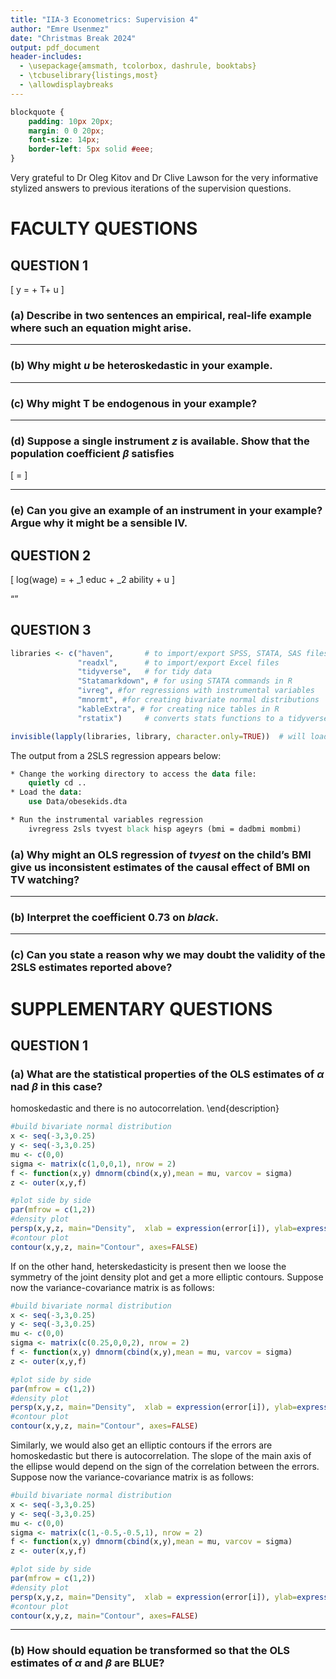 ```yaml
---
title: "IIA-3 Econometrics: Supervision 4"
author: "Emre Usenmez"
date: "Christmas Break 2024"
output: pdf_document
header-includes: 
  - \usepackage{amsmath, tcolorbox, dashrule, booktabs}
  - \tcbuselibrary{listings,most}
  - \allowdisplaybreaks
---
```


<!-- This comment will not be displayed in the output. Below change to CSS style is to ensure the blocktexts are in the same form size as the rest of the text.-->

```css
blockquote {
    padding: 10px 20px;
    margin: 0 0 20px;
    font-size: 14px;
    border-left: 5px solid #eee;
}
```


\small Very grateful to Dr Oleg Kitov and Dr Clive Lawson for the very informative stylized answers to previous iterations of the supervision questions.
\normalsize


# FACULTY QUESTIONS

\bigskip\bigskip
 

## QUESTION 1

\textbf{Consider the following bivariate linear regression}
\[
y = \alpha + T\beta + u
\]
\textbf{where $T$ is a binary treatment regressor, $\alpha$ and $\beta$ are unknown parameters, and $u$ is an error term.}


\bigskip

### (a) Describe in two sentences an empirical, real-life example where such an equation might arise.

\begin{description}
\item[Answer:] 

We can think of $T$ as "graduated from university" and $y$ as "annual earning after 10 years of graduation."

\end{description}

\bigskip\bigskip
***
\bigskip\bigskip

### (b) Why might $u$ be heteroskedastic in your example.

\begin{description}
\item[Answer:] 

The variance of earnings will likely to be smaller across people who did not graduate from a university compared to those who did it. This may be because those who did not go to university are less likely to be in the professions such as lawyers or doctors, and more likely to be in lower-paying jobs, or unemployed, or out of labor force.

\end{description}


\bigskip\bigskip
***
\bigskip\bigskip

### (c) Why might T be endogenous in your example?

\begin{description}
\item[Answer:] 

Broadly, variables that are correlated with the error term are called \textit{endogeneous variables}, and those that are uncorrelated with the error term are called \textit{exogeneous variables}.\footnote{See Chapter 12: Instrumental Variables Regression p.428 in Stock J H, and Watson M W (2020) Introduction to Econometrics, $4^{th}$ Global Ed, Pearson; and Section 8.5: Instrumental Variables in Dougherty C (2016) Introduction to Econometrics $5^{th}$ ed, OUP in addition to Chapter 9: More on Specification and Data Issues in Wooldridge J M (2021) Introductory Econometrics: A Modern Approach, $7^{th}$ ed, Cengage}

Thus the question is asking us to consider some of the reasons as to why $T$ might be correlated with the error term. There are certainly nonnegligible number of high earners who either never went to a university or dropped out. There may be omitted variable or even simultaneity is possible.

Let's consider what the implications of of endogeneity are for the OLS estimator of $\beta$.

Variable $T$ would be endogenous if $\mathbb{E}(u|T) \neq 0$. Endogeneity would imply that $Cov(T,u)\neq 0$. 

We can first look at whether it is biased. For that, we need to use the law of iterated expectations whereby
\[
\mathbb{E}(\hat{\beta}^{OLS}) = \mathbb{E}\Big[\mathbb{E}(\hat{\beta}^{OLS}\ |\ T_1,\dots,T_n)\Big]
\]
The OLS estimator of $\beta$ would be:
\begin{align*}
\mathbb{E}(\hat{\beta}^{OLS} | T_1,\dots,T_n) 
  &= \mathbb{E}\Bigg( \frac{\widehat{Cov}(T_i,Y_i)}{\widehat{Var}(T_i)} \ \Bigg{|}\ T_1,\dots,T_n \Bigg) = \mathbb{E} \Big( \frac{\hat{\sigma}_{TY}}{\hat{\sigma}_{TT}} \ \bigg{|}\ T_1,\dots,T_n \Big) \\[4pt]
  &= \mathbb{E}\left( \frac{\displaystyle\sum_{i=1}^n(T_i-\bar{T})(Y_i-\bar{Y})}{\displaystyle\sum_{i=1}^n(T-\bar{T})^2}\ \Bigg{|}\  T_1,\dots,T_n \right) \\[4pt]
  &= \mathbb{E}\left( \frac{\displaystyle\sum_{i=1}^n(T_i-\bar{T})\big((\alpha + \beta T_i + u_i) - (\alpha + \beta \bar{T} + \bar{u})\big)}{\displaystyle\sum_{i=1}^n(T-\bar{T})^2} \ \Bigg{|}\ T_1,\dots,T_n \right)\\[4pt]
  &= \mathbb{E}\left( \frac{\displaystyle\sum_{i=1}^n(T_i-\bar{T})\big(\beta(T_i-\bar{T}) + u_i - \bar{u}\big)}{\displaystyle\sum_{i=1}^n(T-\bar{T})^2}  \ \Bigg{|}\ T_1,\dots,T_n \right) \\[4pt]
  &= \mathbb{E}\left( \frac{\displaystyle\sum_{i=1}^n \beta(T_i-\bar{T})^2 + \displaystyle\sum_{i=1}^n(T_i-\bar{T})(u_i - \bar{u})}{\displaystyle\sum_{i=1}^n(T-\bar{T})^2} \ \Bigg{|}\ T_1,\dots,T_n \right) \\[4pt]
  &= \mathbb{E}\left( \beta + \frac{\displaystyle\sum_{i=1}^n(T_i-\bar{T})(u_i-\bar{u})}{\displaystyle\sum_{i=1}^n(T_i-\bar{T})^2} \ \Bigg{|}\ T_1,\dots,T_n \right) \\[4pt]
  &= \mathbb{E}\left( \beta + \frac{\displaystyle\sum_{i=1}^n(T_i-\bar{T})u_i - \bar{u}\displaystyle\sum_{i=1}^n(T_i-\bar{T})}{\displaystyle\sum_{i=1}^n(T_i-\bar{T})^2} \ \Bigg{|}\ T_1,\dots,T_n \right) \\[4pt]
  &= \mathbb{E}\left(\beta + \frac{\displaystyle\sum_{i=1}^n(T_i-\bar{T})u_i - \bar{u}\left(\sum_{i=1}^nT_i-n\bar{T}\right)}{\displaystyle\sum_{i=1}^n(T_i-\bar{T})^2} \ \Bigg{|}\ T_1,\dots,T_n \right) \\[4pt]
  &= \mathbb{E}\left( \beta + \frac{\displaystyle\sum_{i=1}^n(T_i-\bar{T})u_i - \bar{u}\left(n\bar{T}-n\bar{T})\right)}{\displaystyle\sum_{i=1}^n(T_i-\bar{T})^2} \ \Bigg{|}\ T_1,\dots,T_n \right) \\[4pt]
  &= \mathbb{E}\left( \beta + \frac{\displaystyle\sum_{i=1}^n(T_i-\bar{T})u_i}{\displaystyle\sum_{i=1}^n(T_i-\bar{T})^2} \ \Bigg{|}\ T_1,\dots,T_n \right) \\[4pt]
  &= \beta + \frac{\displaystyle\sum_{i=1}^n(T_i-\bar{T})\ \mathbb{E}(u_i \ |\ T_1,\dots,T_n)}{\mathbb{E}\left( \displaystyle\sum_{i=1}^n(T_i-\bar{T})^2 \ \Big{|}\ T_1,\dots,T_n \right)} \\[4pt]
\end{align*}
Notice that since $\mathbb{E}(u|T) \neq 0$, the numerator of this last expression is also nonzero. That is, $\sum_{i=1}^n(T_i-\bar{T})\ \mathbb{E}(u_i \ |\ T_1,\dots,T_n) \neq 0$. Therefore the expectation of this expectation is also not equal to $\beta$:
\[
\mathbb{E}(\hat{\beta}^{OLS}) = \mathbb{E}\Big[\mathbb{E}(\hat{\beta}^{OLS}\ |\ T_1,\dots,T_n)\Big] = \mathbb{E}\left[ \mathbb{E}\left( \beta + \frac{\displaystyle\sum_{i=1}^n(T_i-\bar{T})u_i}{\displaystyle\sum_{i=1}^n(T_i-\bar{T})^2} \ \Bigg{|}\ T_1,\dots,T_n \right] \right) \neq \beta
\]
which means the OLS estimator is \textit{not} unbiased.

We can also check for consistency by examining the probability limit of this expression as $n$ tends towards infinity. For that, we can rewrite the OLS estimator as:
\[
\hat{\beta}^{OLS} = \beta + \frac{\displaystyle\frac{1}{n}\displaystyle\sum_{i=1}^n(T_i-\bar{T})u_i}{\displaystyle\frac{1}{n}\displaystyle\sum_{i=1}^n(T_i-\bar{T})^2} 
\]
Using the law of large numbers, we can see that as $n \to \infty$
\begin{align*}
\frac{1}{n}\sum_{i=1}^n(T_i-\bar{T})u_i &\overset{p}{\to} \mathbb{E}\big[(T_i - \bar{T})u_i\big] = Cov(T_i,u_i)\neq 0 \\
\text{and}\\
\frac{1}{n}\sum_{i=1}^n(T_i-\bar{T})^2 &\overset{p}{\to} \mathbb{E}\Big[(T_i-\bar{T})^2\Big] = Var(T_i) = \sigma^2_T < \infty
\end{align*}
Note that $Var(T_i) = \sigma^2_T < \infty$ is an additional assumption.

Since $Cov(T_i,u_i)\neq 0$, the OLS estimator as $n \to \infty$ (using Slutsky's theorem):
\[
\hat{\beta}^{OLS} \overset{p}{\to}\beta+\frac{Cov(T_i,u_i)}{Var(T_i)}\neq \beta
\]
which means the OLS estimator is not only biased but also inconsistent for $\beta$.
\end{description}

\bigskip\bigskip
***
\bigskip\bigskip

### (d) Suppose a single instrument $z$ is available. Show that the population coefficient $\beta$ satisfies
\[
\beta = \frac{Cov(z,y)}{Cov(z,T)}
\]
\textbf{where $Cov(z,y)$ and $Cov(z,T)$ denote, respectively, the population covariance between $z$ and $y$, and $z$ and $T$. How can you use this information to obtain a consistent estimate of $\beta$?}
\begin{description}
\item[Answer:]
Instrument $z$ needs to satisfy the following conditions:
\begin{itemize}
\item \textit{Instrument relevance}: $z$ must have non-trivial explanatory power for $T$, namely $Cov(z,T)\neq 0$.
\item \textit{Instrument exogeneity}: $z$ must affect $Y$ only through its influence on $T$ and not in any other way. That is, $z$ must be exogenous with respect to $u$ in regression $y = \alpha + \beta T + u$. Formally, $\mathbb{E}(u|z)=0$. This is why it is said "z is exogenous in $y = \alpha + \beta T + u$. Exogeneity of instrument $z$ implies that $Cov(z, u)=0$.
\end{itemize}

In the context of omitted variables, instrument exogeneity means that $z$ should be uncorrelated with the omitted variables, i.e. $Cov(z,u)=0$, and $z$ should be related, positively or negatively, to the endogeneous explanatory variable $T$, i.e. $Cov(z,T)\neq 0$.\footnote{see Section 15-1: Omitted Variables in a Simple Regression Model in Wooldridge J M (2021) Introductory Econometrics: A Modern Approach, $7^{th}$ ed, Cengage}

The underlying reasoning is that if an instrument is relevant, then variation in that instrument $z$ is related to variation in $T$, and if it is also exogeneous, then that part of the variation of $T$ captured by $z$ is exogeneous. Therefore, an instrument that is relevant and exogeneous can capture movements in $T$ that are exogeneous. This exogeneous variation can in turn be used to estimate the population coefficient $\beta$.\footnote{see Section 12.1: The IV Estimator with a Single Regressor and a Single Instrument in Stock and Watson (2020, $4^{th}$ ed.).}  

These conditions serve to \textit{identify} the parameter $\beta$. In this context, \textit{identification of a parameter} means that we can write $\beta$ in terms of population moments that can be estimated using a sample of data. 

To write $\beta$ in terms of population covariances we use $y = \alpha + \beta T + u$:
\[
Cov(z,y) = Cov(z, \ \alpha+\beta T + u) = \beta Cov(z,T) + Cov(z,u)
\]

Since instrument exogeneity condition assumes that $Cov(z,u)=0$ then $Cov(z,y)=\beta Cov(z,T)$. Rearranging this gives:
\[
\beta=\frac{Cov(z,y)}{Cov(z,T)}
\]
as desired. Notice that this only holds if instrument relevance also holds, since this expression would fail if $Cov(z,T)=0$. What this expression is telling us is that $\beta$ is identified by the ratio of population covariance between $z$ and $y$ to population covariance between $z$ and $T$. 

Given a random sample, we estimate the population quantities by the sample analogs:
\[
\hat{\beta}^{IV} = \frac{\displaystyle\frac{1}{n}\displaystyle\sum_{i=1}^n(z_i-\bar{z})(y_i-\bar{y})}{\displaystyle\frac{1}{n}\displaystyle\sum_{i=1}^n(z_i-\bar{z})(T_i-\bar{T})} = \frac{\displaystyle\sum_{i=1}^n(z_i-\bar{z})(y_i-\bar{y})}{\displaystyle\sum_{i=1}^n(z_i-\bar{z})(T_i-\bar{T})}.
\]
With a sample data on $T, y,$ and $z$ we can obtain the IV estimator above. The IV estimator for the intercept $\alpha$ is $\alpha = \bar{y} - \hat{\beta}^{IV}\bar{T}$. Also notice that when $z=T$, we get the OLS estimator of $\beta$. That is, when $T$ is exogeneous, it can used as its own IV, and the IV estimator is then identical to the OLS estimator.

A similar set of steps we used in part (c) will show that IV estimator is consistent for $\beta$. That is, $\underset{n\to \infty}{plim}(\hat{\beta}) = \beta$.

Note that, an important feature of IV estimator is that when $T$ and $u$ are in fact correlated, and thus instrumental variables estimation is actually needed, it is essentially \underline{never unbiased}. This means, in small samples, the IV estimator can have a substantial bias, which is one reason why large samples are preferred. 
\end{description}

\bigskip\bigskip
***
\bigskip\bigskip

### (e) Can you give an example of an instrument in your example? Argue why it might be a sensible IV.
\begin{description}
\item[Answer:]
Distance from nearest college can be an example of an instrument, where $z=1$ if individual lived near college and $0$ otherwise. This may be violated for a number of reasons, though; for e.g. if wealthy parents choose to live near college. This would mean that $z$ is correlated with unobserved factors that also affect wage, our $y$. For any example, exogeneity and relevance conditions need to be checked.
\end{description}




\bigskip\bigskip\bigskip
\hdashrule[0.5ex]{\textwidth}{1pt}{3mm}
\bigskip\bigskip\bigskip


## QUESTION 2

\textbf{Consider the following wage equation that explicitly recognizes that ability affects $log(wage)$}
\[
log(wage) = \alpha + \beta_1 educ + \beta_2 ability + u
\]
\textbf{The above model shows explicitly that we would like to hold ability fixed when measuring the returns on education. Assuming that the primary interest is in obtaining a reliable estimate of the slope parameters $\beta_1$, and that there is no direct measurement for ability, explain how you would do this using a method based upon a proxy variable and an IV estimator. In doing so evaluate the following statement:}

"\textbf{\textit{whilst $IQ$ is a good candidate as a proxy for variable for ability, it is not a good instrumental variable for $educ$.}}"

\begin{description}
\item[Answer:] 
This question is essentially aiming to ensure the students understand the difference between proxy variable and instrumental variable.
\begin{itemize}
\item[proxy variable] refers to an \textit{observed} variable that is correlated with but not identical to the \textit{unobserved} variable.
\item[instrumental variable] refers to a variable that does not appear in the regression, uncorrelated with the error in the equation, and partially correlated with the endogenous explanatory variable in an equation where such endogenous explanatory variable exists.
\end{itemize}


\underline{Proxy Variable:}

Notice in this question $educ$ is observed but $ability$ is unobserved, and we would not even know how to interpret it's coefficient $\beta_2$ since 'ability' itself is a vague concept. We can instead use intelligence quotient, or $IQ$, as a proxy for ability as long as $IQ$ is correlated with ability. This is captured by the following simple regression:
\[
ability = \delta_0 + \delta_2IQ + v_2
\]
where $v_2$ is an error due to the fact that $ability$ and $IQ$ are not exactly related. The parameter $\delta_2$ measures the relationship between $ability$ and $IQ$. If $\delta_2=0$ then $IQ$ is not a suitable proxy for $ability$.

Note that the intercept $\delta_0$ allows $ability$ and $IQ$ to be measured on different scales and thus can be positive or negative. That is, the unobserved $ability$ is not required to have the same average value as $IQ$ in the population.

To use $IQ$ to get unbiased, or at least consistent, estimators for $\beta_1$, the coefficient of $educ$, we would regress $log(wage)$ on $educ$ and $IQ$. This is called \textit{the plug-in solution to the omitted variables problem} since we plug-in $IQ$ for $ability$ before running the OLS. However, since $IQ$ and $educ$ are not the same, we need to check if this does give consistent estimator for $\beta_1$. 

For the plug-in solution to provide consistent estimator for $\beta_1$ the following two assumptions need to hold true:
\begin{itemize}
\item The error $u$ is uncorrelated with $educ$ and $ability$ as well as $IQ$. That is, $\mathbb{E}(u|educ,ability,IQ)=0$. What this means is that $IQ$ is irrelevant in the population model which is true by definition since $IQ$ is a proxy for $ability$, it is $ability$ that directly affects $log(wage)$ not $IQ$.
\item The error $v_2$ is uncorrelated with $educ$ and $IQ$. For $v_2$ to be a uncorrelated with $educ$, $IQ$ needs to be a 'good' proxy for $ability$. 
\end{itemize}

What is meant by 'good' proxy in this sense is that
\[
\mathbb{E}(ability\ |\ educ,IQ) = \mathbb{E}(ability\ |\ IQ) = \delta_0 + \delta_2IQ.
\]
Here, the first equality, which is the most important one, says that once $IQ$ is controlled for, the expected value of $ability$ does not depend on $educ$. In other words, $ability$ has zero correlation with $educ$ once $IQ$ is partialled out. Thus the average level of $ability$ only changes with $IQ$ and not with $educ$.

To see why these two assumptions are enough for the plug-in solution to work, we can rewrite the $log(wage)$ equation in the question as:
\begin{align*}
log(wage) 
  &= \alpha + \beta_1 educ + \beta_2 ability + u \\
  &= \alpha + \beta_1 educ + \beta_2 (\delta_0 + \delta_2IQ + v_2) + u \\
  &= (\alpha + \beta_2\delta_0) + \beta_1 educ + \beta_2\delta_2IQ + u + \beta_2v_2 \\
  &= (\alpha + \beta_2\delta_0) + \beta_1 educ + \beta_2\delta_2IQ + \epsilon \\
  &= \gamma_0 + \beta_1 educ + \gamma_2 IQ + \epsilon.
\end{align*}

Notice that the composite error $\epsilon$ depends on both the error in the model of interest in the question, $u$, and on the error in the proxy variable equation, $v_2$. Since both $u$ and $v_2$ have zero mean and each is uncorralated with $educ$ and $IQ$, $\epsilon$ also has zero mean and is uncorralted with $educ$ and $IQ$.

So when we regress $log(wage)$ on $educ$ and $IQ$, we will \underline{not} get unbiased estimators of $\alpha$ and $\beta_2$. Instead, we will get unbiased, or at least consistent, estimators of $\gamma_0, \beta_1,$ and $\gamma_2$. The important thing is that we get good estimators of $\beta_1$. 

In most cases, the estimate of $\gamma_2$ is more interesting than an estimate of $\beta_2$ anyway, since $\gamma_2$ measures the return to $log(wage)$ given one more point on $IQ$ score.


\begin{tcolorbox}[breakable, title=Bias and Multicollinearity when using a proxy, skin=enhancedlast]
\textbf{When using a proxy variable can still lead to bias?}

If the two assumptions above are not satisfied, then using a proxy variable can lead to a bias. To see this, suppose now that ability is not only related to $IQ$ but also to $educ$:
\[
ability = \delta_0 + \delta_1 educ + \delta_2 IQ + v_3
\]
where the error $v_3$ has a zero mean and uncorrelated with $educ$ and $IQ$. In the proxy variable discussion above, it was essentially assumed that $\delta_1=0$. We can re-write $log(wage)$ with this plug-in solution:
\begin{align*}
log(wage) 
  &= \alpha + \beta_1 educ + \beta_2 ability + u \\
  &= \alpha + \beta_1 educ + \beta_2 (\delta_0 + \delta_1 educ + \delta_2 IQ + v_3) + u \\
  &= (\alpha + \beta_2\delta_0) + (\beta_1 + \beta_2\delta_1) educ + \beta_2\delta_2 IQ + u + \beta_2v_3 \\
\end{align*}
Since the error term $u+\beta_2v_3$ has zero mean and is uncorrelated with $educ$ and $IQ$, we have $plim(\hat{\beta}_1)=\beta_1 + \beta_2\delta_1$. If $educ$ is partially and positively correlated with $ability$, i.e. $\delta_1 > 0$, and if the coefficient of $ability$ is positively correlated with $log(wage$, i.e. $\beta_2 > 0$, then $plim(\hat{\beta}_1)=\beta_1 + \beta_2\delta_1 > \beta_1$ giving us an upward bias. That is, in this case where $IQ$ is not a good proxy for $ability$ but we still use it, then we'd still be getting an upward bias for the coefficient of $educ$.

Having said that, the bias is likely to be smaller than if we ignored the problem of omitted ability entirely.

\bigskip

\textbf{What about multicollinearity?}

Even if $IQ$ is a good proxy for $ability$, using it in a regression that includes $educ$ can exacerbate the multicollinearity problem, which, in turn, is likely to lead a less precise estimate of the coefficient for $educ$, i.e. $\beta_1$.

However, notice that
\begin{itemize}
\item inclusion of $IQ$ in the regression means that the part of $ability$ explained by $IQ$ is removed from the error term, reducing the error variance. This is likely to be reflected in a smaller standard error of the regression, though that reduction may not happen because of degrees of freedom adjustment.

\item if we want to have a less bias for $\beta_1$, ie, the estimator of the coefficient for $educ$, then we have to live with increased multicollinearity. This is an important point. Since $educ$ and $ability$ are thought to be correlated, and if we could include $ability$ in the regression, then there would be inevitable multicollinearity caused by the correlation between these two variables. Since $IQ$ is a proxy for $ability$, $educ$ and $IQ$ are also correlated, and a similar argument ensues.
\end{itemize}
\end{tcolorbox}

\bigskip

\underline{Instrumental Variable}

Suppose now that the proxy variable does not have the required properties for a consistent estimator of $\beta_1$. Then we put $ability$ in the error term since it is unobserved and we don't have a proxy for it. This leaves us with:
\[
log(wage) = \beta_0 + \beta_1 educ + \epsilon
\]
where $\epsilon$ contains $ability$. If $ability$ and $educ$ are correlated, then we have a biased and inconsistent estimate of $\beta_1$.

However, we can still use this equation as the basis for estimation as long as we can find an instrumental variable for $educ$. For this we can introduce an \textit{instrumental variable} $z$ which satisfies the "instrument relevance", i.e. $Cov(z, educ)\neq 0$, and "instrument exogeneity", i.e. $Cov(z,\epsilon)=0$ conditions as discussed in Question 1(d).

Note that we cannot really test for "instrument exogeneity" assumption and need to consider economic behavior in order to maintain the $Cov(z, \epsilon)=0$ assumption. At times, there may be an observable proxy for some factor contained in $\epsilon$ and we can check if $z$ and the proxy variable are more or less uncorrelated. And, of course, as discussed above, if we have a good proxy then we would add that variable to the equation and estimate the expanded form by OLS. 

This is exactly where we see a tension between a good proxy vs a good instrumental variable. For $IQ$ to be a good proxy, it needs to be as highly correlated with $ability$ as possible. Yet for $IQ$ to be a good instrumental variable, it needs to be uncorrelated with $ability$ since $ability$ is contained in $\epsilon$ and a good instrumental variable should not covary with the error term. That is, a good instrumental variable should affect $log(wage)$ only through its influence on $educ$ and not in any other way.

Thus, in this question, although $IQ$ is a good candidate as a proxy variable for $ability$, it is not a good instrumental variable for $educ$.

\end{description}








\bigskip\bigskip\bigskip
\hdashrule[0.5ex]{\textwidth}{1pt}{3mm}
\bigskip\bigskip\bigskip


## QUESTION 3
\textbf{The following regression explores the relationship between television watching and childhood obesity, using a cross-section of US children. The variables are:}

\begin{tabular}{llccc}
Name   & Description & Minimum & Maximum & Mean \\ 
\midrule
tvyest & hours of TV watched yesterday & 0  & 6  & 3.14 \\
black  & dummy, 1 if black             & 0  & 1  & 0.31 \\
hisp   & dummy, 1 if hispanic          & 0  & 1  & 0.36 \\
ageyrs & age in years                  & 5  & 16 & 9.4  \\
bmi    & child's Body Mass Index       & 11 & 55 & 19   \\
dadbmi & father's BMI                  & 11 & 58 & 26   \\
mombmi & mother's BMI                  & 14 & 56 & 26   \\
\midrule
\end{tabular}

```r
libraries <- c("haven",       # to import/export SPSS, STATA, SAS files
               "readxl",      # to import/export Excel files   
               "tidyverse",   # for tidy data
               "Statamarkdown", # for using STATA commands in R
               "ivreg", #for regressions with instrumental variables
               "mnormt", #for creating bivariate normal distributions
               "kableExtra", # for creating nice tables in R
               "rstatix")     # converts stats functions to a tidyverse-friendly format

invisible(lapply(libraries, library, character.only=TRUE))  # will load the libraries

```

\bigskip

The output from a 2SLS regression appears below:


```stata
* Change the working directory to access the data file:
    quietly cd .. 
* Load the data:
    use Data/obesekids.dta

* Run the instrumental variables regression
    ivregress 2sls tvyest black hisp ageyrs (bmi = dadbmi mombmi)

```

\textbf{Now answer the following questions.}

### (a) Why might an OLS regression of $tvyest$ on the child's BMI give us inconsistent estimates of the causal effect of BMI on TV watching?

\begin{description}
\item[Answer:]
Recall that correlation between the error term and any of the regressors generally causes all of the OLS estimators to be inconsistent. In fact, if the error term is correlated with any of the independent variables, then OLS is both biased and inconsistent. This means any bias persists even as the sample size grows.

Here, if we only regress $tvyest$ on $bmi$ then inevitably all the omitted variables would be contained in the error term and they would be correlated with $bmi$, which would give us inconsistent estimates of the causal effect of $bmi$ on tv watching.
\end{description}


\bigskip\bigskip
***
\bigskip\bigskip

### (b) Interpret the coefficient $0.73$ on $black$.
\begin{description}
\item[Answer:]
The coefficient implies that holding other variables constant, black children watched on average about 0.73 hours more tv than non-black children.
\end{description}


\bigskip\bigskip
***
\bigskip\bigskip

### (c) Can you state a reason why we may doubt the validity of the 2SLS estimates reported above?
\begin{description}
\item[Answer:]
In the least, the 2SLS estimation method have the following assumptions:

\begin{itemize}
\item the error term of the structural equation is uncorrelated with each of the exogenous explanatory variables
\item there exists at least one exogenous variable that is partially correlated with the endogenous variable in the structural equation but itself is not in the structural equation to ensure consistency
\item the structural error term cannot depend on any of the exogeneous variables, i.e. homoskedasticity assumption. This ensures the 2SLS standard errors and $t$-statistics to be asymptotically valid. 
\end{itemize}

\item Violation of any one of these assumptions would make us doubt the validity of the 2SLS estimates reported above.
\end{description}















































\pagebreak

# SUPPLEMENTARY QUESTIONS

\bigskip\bigskip

## QUESTION 1

\textbf{Consider the simple regression model:}
\begin{equation} \label{eq:SQ1}
Y_i = \alpha + \beta X_i + \varepsilon_i, \ \ i = 1,2,\dots,m
\end{equation}
\textbf{where $Y_i$ is the mean expenditure on alcohol in group $i$ and $X_i$ is the mean income of group $i$. Each group $i$ has $N_i$ members and the model satisfies all the classical assumptions except that the variance of $\varepsilon_i$ is equal to $\sigma^2/N_i$.}


### (a) What are the statistical properties of the OLS estimates of $\alpha$ nad $\beta$ in this case?

\begin{description}
\item[Answer:] 
Recall that when demonstrating unbiasedness and consistency of OLS estimators, homoskedasticity assumption did not play any role. That is, if the variance of the unobserved error is not constant, i.e. heteroskedastic, it does not impact whether an estimator is unbiased or consistent. Similarly, the interpretation of the goodness-of-fit measures, $R^2$ and $\bar{R}^2$, are also unaffected by the presence of heteroskedasticity.

The problem with the presence of heteroskedasticity is that the estimators of the variances are biased. Since the OLS standard errors are based on these variances, they are no longer valid for constructing confidence intervals and $t$-statistics. In this situation the OLS $t$-statistics do not have $t$ distributions and the problem is not resolved by increasing the sample size. Similarly, $F$-statistics are not longer $F$-distributed. Finally, the OLS is no longer BLUE as it is no longer asymptotically efficient.

Recall that the OLS estimator is
\[
\hat{\beta} = \beta + \frac{\displaystyle\sum_{i=1}^m (X_i - \bar{X})\varepsilon_i}{\displaystyle\sum_{i=1}^m (X_i - \bar{X})^2} = \beta + \frac{\displaystyle\sum_{i=1}^m (X_i - \bar{X})\varepsilon_i}{{SST}_X^2} 
\]

and its variance when homoskedasticity is present is
\begin{align*}
Var(\hat{\beta})  
  &= Var \left( \beta + \frac{\displaystyle\sum_{i=1}^m (X_i - \bar{X})\varepsilon_i}{\displaystyle\sum_{i=1}^m (X_i - \bar{X})^2} \right) \\[6pt] 
  &= Var \left(\frac{\displaystyle\sum_{i=1}^m (X_i - \bar{X})\varepsilon_i}{\displaystyle\sum_{i=1}^m (X_i - \bar{X})^2} \right) \ \ \ \ \text{since $\beta$ is constant} \\[6pt] 
  &= \left(\frac{1}{\displaystyle\sum_{i=1}^m (X_i - \bar{X})^2} \right)^2 \ Var\Big( \displaystyle\sum_{i=1}^m (X_i - \bar{X})\varepsilon_i \Big)  \ \ \ \ \text{since we are conditioning on $X_i$, $SST_X$ is nonrandom}   \\[6pt]
  &= \Big( \frac{1}{SST_X} \Big)^2 \Big( \displaystyle\sum_{i=1}^m (X_i - \bar{X})^2 \ Var(\varepsilon_i) \Big) \ \ \ \ \text{since we are conditioning on $X_i$, $X_i - \bar{X}$ is nonrandom} \\[6pt]
  &= \Big( \frac{1}{SST_X} \Big)^2 \Big( \displaystyle\sum_{i=1}^m (X_i - \bar{X})^2\sigma_\varepsilon^2 \Big)  \ \ \ \ \text{since $Var(\varepsilon_i) = \sigma^2$ for all $i$ when homoskedastic} \\[6pt]
  &= \sigma_\varepsilon^2 \Big( \frac{1}{SST_X}\Big)^2 SST_X \\[6pt]
  &= \frac{\sigma_\varepsilon^2}{SST_X} 
  = \frac{\sigma_\varepsilon^2}{\displaystyle\sum_{i=1}^m(X_i - \bar{X})^2}
\end{align*}

and its variance when heteroskedasticity is present is
\[
Var(\hat{\beta}) = \left( \frac{\displaystyle\sum_{i=1}^m (X_i - \bar{X})^2\sigma_i^2}{SST_X^2} \right) = \left( \frac{\displaystyle\sum_{i=1}^m (X_i - \bar{X})^2\sigma_i^2}{\displaystyle\sum_{i=1}^m(X_i - \bar{X})^2} \right).
\]

\underline{Spherical Errors}

We assume homoskedasticity and no autocorrelation in estimating the variance of OLS estimates. That is, we assume that all errors have the same variance $\sigma^2$ and that there is no correlation across errors. If these hold true, then we have \textit{spherical errors}, or that the error term follows a \textit{spherical distribution}. This is represented in matrix form as follows:
\begin{equation*}
\mathbb{E}(\vec{u}\vec{u}^T | \mathbf{X}) = 
\begin{bmatrix}
\sigma^2 & 0 & \dots & 0 \\
0 & \sigma^2 & \dots & 0 \\
\vdots & \vdots & \ddots & \vdots \\
0 & 0 & \dots & \sigma^2
\end{bmatrix}
= \sigma^2 \mathbf{I}
\end{equation*}

To see why this is called a spherical distribution lets look at a special case of two dimensions, i.e. circular distribution, as opposed to three dimensions for spherical distribution. Consider two random errors, $u_i$ and $u_j$ which are graphed below as density plots and contour plots, the latter of which shows what you'd see when you look straight down from the top of the density plot.

The shapes of these plots depend on the variances and covariances of these two random errors. If $u_i$ and $u_j$ are homoskedastic and they are not autocorrelated, then the contour lines will be circles. If there were three random error variables $u_i$, $u_j$, and $u_k$ then we would have four-dimensional density plot and the contours would form a sphere. If there were more than three random error variables then the contours would form a hyper-sphere. This is why the errors are spherically distributed.

What we are plotting is therefore:
\begin{equation*}
\mathbb{E}
\begin{pmatrix}
u_i \\
u_j
\end{pmatrix}
=
\begin{pmatrix}
0 \\
0
\end{pmatrix}
\ \ \ \ ; \ \ \ \
Var
\begin{pmatrix}
u_i \\
u_j
\end{pmatrix}
=
\begin{pmatrix}
1 & 0 \\
0 & 1
\end{pmatrix}
\end{equation*}

where errors are homoskedastic and there is no autocorrelation.
\end{description}

```r
#build bivariate normal distribution
x <- seq(-3,3,0.25)
y <- seq(-3,3,0.25)
mu <- c(0,0)
sigma <- matrix(c(1,0,0,1), nrow = 2)
f <- function(x,y) dmnorm(cbind(x,y),mean = mu, varcov = sigma)
z <- outer(x,y,f)

#plot side by side
par(mfrow = c(1,2))
#density plot
persp(x,y,z, main="Density",  xlab = expression(error[i]), ylab=expression(error[j]), zlab=expression('density'))
#contour plot
contour(x,y,z, main="Contour", axes=FALSE)


```


If on the other hand, heterskedasticity is present then we loose the symmetry of the joint density plot and get a more elliptic contours. Suppose now the variance-covariance matrix is as follows:
\begin{equation*}
Var
\begin{pmatrix}
u_i \\
u_j
\end{pmatrix}
=
\begin{pmatrix}
0.25 & 0 \\
0 & 2
\end{pmatrix}
\end{equation*}

```r
#build bivariate normal distribution
x <- seq(-3,3,0.25)
y <- seq(-3,3,0.25)
mu <- c(0,0)
sigma <- matrix(c(0.25,0,0,2), nrow = 2)
f <- function(x,y) dmnorm(cbind(x,y),mean = mu, varcov = sigma)
z <- outer(x,y,f)

#plot side by side
par(mfrow = c(1,2))
#density plot
persp(x,y,z, main="Density",  xlab = expression(error[i]), ylab=expression(error[j]), zlab=expression('density'))
#contour plot
contour(x,y,z, main="Contour", axes=FALSE)


```

Similarly, we would also get an elliptic contours if the errors are homoskedastic but there is autocorrelation. The slope of the main axis of the ellipse would depend on the sign of the correlation between the errors. Suppose now the variance-covariance matrix is as follows:
\begin{equation*}
Var
\begin{pmatrix}
u_i \\
u_j
\end{pmatrix}
=
\begin{pmatrix}
0.1 & -0.5 \\
-0.5 & 1
\end{pmatrix}
\end{equation*}

```r
#build bivariate normal distribution
x <- seq(-3,3,0.25)
y <- seq(-3,3,0.25)
mu <- c(0,0)
sigma <- matrix(c(1,-0.5,-0.5,1), nrow = 2)
f <- function(x,y) dmnorm(cbind(x,y),mean = mu, varcov = sigma)
z <- outer(x,y,f)

#plot side by side
par(mfrow = c(1,2))
#density plot
persp(x,y,z, main="Density",  xlab = expression(error[i]), ylab=expression(error[j]), zlab=expression('density'))
#contour plot
contour(x,y,z, main="Contour", axes=FALSE)


```

\bigskip\bigskip
***
\bigskip\bigskip


### (b) How should equation \ref{eq:SQ1} be transformed so that the OLS estimates of $\alpha$ and $\beta$ are BLUE?
\begin{description}
\item[Answer:] We need to estimate using the \textit{generalized least squares (GLS)} estimation method where we minimize a \textit{weighted sum of squared residuals.}

The variances of the error terms are given in the question, thus \textit{known}. 
\[
Var(\varepsilon_i) = \frac{\sigma^2}{N_i} = \sigma_i^2
\]
So we transform equation \ref{eq:SQ1} on page \pageref{eq:SQ1} by dividing it with theses known variances
\[
\frac{Y_i}{\sigma_i} = \frac{\alpha}{\sigma_i} + \beta \frac{X_i}{\sigma_i} + \frac{\varepsilon_i}{\sigma_i}
\]
so that
\begin{align*}
Var(\frac{\varepsilon_i}{\sigma_i}) 
  &= \mathbb{E}\Bigg[ \bigg( \frac{\varepsilon_i}{\sigma_i} \bigg)^2 \Bigg] - \Bigg[ \mathbb{E}\bigg( \frac{\varepsilon_i}{\sigma_i} \bigg) \Bigg]^2 \\[6pt]
  &= \mathbb{E}\Bigg[ \bigg( \frac{\varepsilon_i}{\sigma_i} \bigg)^2 \Bigg] \ \ \ \ \text{since } \mathbb{E}\bigg( \frac{\varepsilon_i}{\sigma_i} \bigg) = 0 \\[6pt]
  &= \frac{1}{\sigma_i^2}\mathbb{E}(\varepsilon_i^2) \ \ \ \ \text{since $\sigma_i^2$ is known, thus it is a collection of constants} \\[6pt] 
  &= \frac{1}{\sigma_i^2}\sigma_i^2 = 1
\end{align*}
which is a constant. This means, the variance of the transformed disturbance term $\frac{\varepsilon_i}{\sigma_i}$ is now homoskedastic. Since all the other assumptions of classical model still hold true, this means that if we apply OLS method to the transformed model, we will get estimators that are BLUE.

Thus, GLS is OLS on the transformed variables that satisfy the standard least-squares assumptions. The estimators that are obtained these way are GLS estimators which are BLUE.
\end{description}
